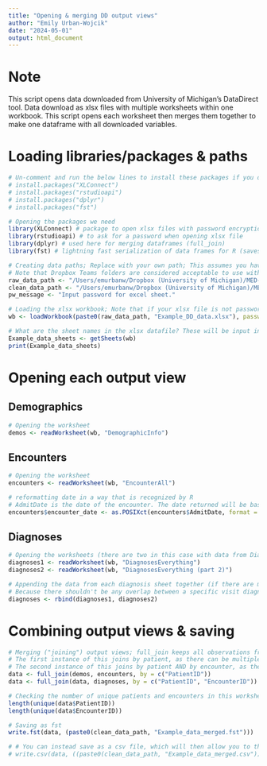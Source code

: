 ```yaml
---
title: "Opening & merging DD output views"
author: "Emily Urban-Wojcik"
date: "2024-05-01"
output: html_document
---
```


# Note
This script opens data downloaded from University of Michigan's DataDirect tool. Data download as xlsx files with multiple worksheets within one workbook. This script opens each worksheet then merges them together to make one dataframe with all downloaded variables. 

# Loading libraries/packages & paths
```r

# Un-comment and run the below lines to install these packages if you don't already have them
# install.packages("XLConnect")
# install.packages("rstudioapi") 
# install.packages("dplyr")
# install.packages("fst")

# Opening the packages we need
library(XLConnect) # package to open xlsx files with password encryption; if you don't need to open a password encrypted file, openxlsx is another good package
library(rstudioapi) # to ask for a password when opening xlsx file
library(dplyr) # used here for merging dataframes (full_join)
library(fst) # lightning fast serialization of data frames for R (saves data in smaller file sizes; loads more quickly)

# Creating data paths; Replace with your own path; This assumes you have separate directories for raw and cleaned data within your data directory
# Note that Dropbox Teams folders are considered acceptable to use with PHI
raw_data_path <- "/Users/emurbanw/Dropbox (University of Michigan)/MED-EFDC-data-design/Example_code/DataDirect/data/raw/"
clean_data_path <- "/Users/emurbanw/Dropbox (University of Michigan)/MED-EFDC-data-design/Example_code/DataDirect/data/clean/"
pw_message <- "Input password for excel sheet."

# Loading the xlsx workbook; Note that if your xlsx file is not password encrypted you can type anything into the pw box (or just remove the password call in the code below)
wb <- loadWorkbook(paste0(raw_data_path, "Example_DD_data.xlsx"), password = rstudioapi::askForPassword(pw_message))

# What are the sheet names in the xlsx datafile? These will be input into later calls to open up each sheet. 
Example_data_sheets <- getSheets(wb)
print(Example_data_sheets)

```

# Opening each output view
## Demographics
```r

# Opening the worksheet
demos <- readWorksheet(wb, "DemographicInfo")

```

## Encounters
```r

# Opening the worksheet
encounters <- readWorksheet(wb, "EncounterAll")

# reformatting date in a way that is recognized by R
# AdmitDate is the date of the encounter. The date returned will be based on an algorithm that chooses the first non-null value available from the following list (in that order): HospitalAdmissionDate, CheckinTime, AppointmentTime, EncounterInstantDate, EncounterContactDate.
encounters$encounter_date <- as.POSIXct(encounters$AdmitDate, format = "%m/%d/%Y")

```

## Diagnoses
```r

# Opening the worksheets (there are two in this case with data from DiagnosesEverything; this is typically because there was too much data to fit into one worksheet for this output view for download)
diagnoses1 <- readWorksheet(wb, "DiagnosesEverything")
diagnoses2 <- readWorksheet(wb, "DiagnosesEverything (part 2)")

# Appending the data from each diagnosis sheet together (if there are more than 2 sheets, you would then rbind(diagnoses, diagnoses3) and so on)
# Because there shouldn't be any overlap between a specific visit diagnosis between sheets, we append rather than merge
diagnoses <- rbind(diagnoses1, diagnoses2)

```

# Combining output views & saving
```r

# Merging ("joining") output views; full_join keeps all observations from each dataframe; 
# The first instance of this joins by patient, as there can be multiple encounters within each patient;
# The second instance of this joins by patient AND by encounter, as there can be multiple diagnoses within encounter
data <- full_join(demos, encounters, by = c("PatientID"))
data <- full_join(data, diagnoses, by = c("PatientID", "EncounterID"))

# Checking the number of unique patients and encounters in this worksheet
length(unique(data$PatientID))
length(unique(data$EncounterID))

# Saving as fst
write.fst(data, (paste0(clean_data_path, "Example_data_merged.fst")))

# # You can instead save as a csv file, which will then allow you to then password encrypt manually if you wish
# write.csv(data, ((paste0(clean_data_path, "Example_data_merged.csv"))))

```
